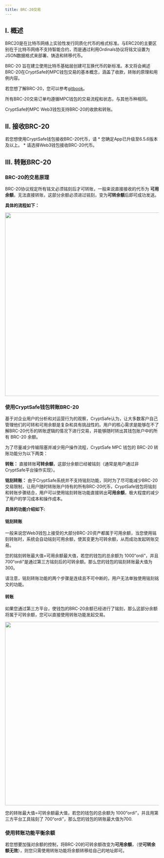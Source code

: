 ```yaml
---
title: BRC-20交易
---
```

## I. 概述

BRC20是在比特币网络上实验性发行同质化代币的格式标准。与ERC20的主要区别在于比特币网络不支持智能合约，而是通过利用Ordinals协议将铭文设置为JSON数据格式来部署、铸造和转移代币。

BRC-20 旨在建立使用比特币基础层创建可互换代币的新标准。本文将会阐述BRC-20在CryptSafe的MPC钱包交易的基本概念，涵盖了收款，转账的原理和用例内容。

若您想了解BRC-20，您可以参考[gitbook](https://layer1.gitbook.io/layer1-foundation/foundation/purpose)。

所有BRC-20交易订单均遵循MPC钱包的交易流程和状态，与其他币种相同。

CryptSafe的MPC Web3钱包支持BRC-20的收款和转账。

## II. 接收BRC-20

<Note>
若您想使用CryptSafe钱包接收BRC-20代币，请
* 您确定App已升级至6.5.6版本及以上。
* 请选择Web3钱包接收BRC-20代币。
</Note>


## III. 转账BRC-20

### BRC-20的交易原理

BRC-20协议规定所有铭文必须铭刻后才可转账，一般来说直接接收的代币为 **可用余额**，无法直接转账，这部分余额必须进过铭刻，变为**可转余额**后即可成功发送。

**具体的流程如下：**
<div className="w-full flex items-center justify-center">
    <img src="/images/help-center/BRC1CN.png" width="600"/>
</div>


### 使用CryptSafe钱包转账BRC-20

基于对企业用户的分析和对运营行为的观察，CryptSafe认为，让大多数客户自己管理他们的可转和可用余额是复杂和具有挑战性的。用户的核心需求是能够在不了解BRC-20代币的转账逻辑的情况下进行交易，并能够随时转出其钱包账户中的所有 BRC-20 余额。

为了尽量减少传输阻塞并减少用户操作流程，CryptSafe MPC 钱包的 BRC-20 转账功能分为以下两类：

**转账：** 直接转账**可转余额**，这部分余额已经被铭刻（通常是用户通过非CryptSafe平台操作实现）。

**铭刻转账：** 由于CryptSafe系统并不支持铭刻功能，同时为了尽可能减少BRC-20交易限制，让用户随时转账账户持有的所有BRC-20代币，CryptSafe钱包将铭刻和转账步骤结合，用户可以使用铭刻转账功能直接转出**可用余额**，极大程度的减少了用户的学习成本和操作成本。

**具体的功能介绍如下:** 

#### 铭刻转账
一般来说您Web3钱包上接受的大部分BRC-20资产都属于可用余额，当您使用铭刻转账时，系统会自动铭刻可用余额，使其变更为可转余额，从而成功发起转账交易。

您的铭刻转账最大值=可用余额最大值，若您的钱包的总余额为 1000“ordi”，并且 700“ordi”是通过第三方铭刻后的可转余额。那么您的钱包的铭刻转账最大值为300。

<Note>
请注意，铭刻转账功能的两个步骤是连续且不可中断的，用户无法单独使用铭刻铭文的功能。
</Note>

#### 转账
如果您通过第三方平台，使钱包的BRC-20余额已经进行了铭刻，那么这部分余额将属于可转余额，您可以直接使用转账功能发起交易。

<div className="w-full flex items-center justify-center">
    <img src="/images/help-center/BRC2CN.png" width="600"/>
</div>

您的转账最大值=可转余额最大值，若您的钱包的总余额为 1000“ordi”，并且用第三方平台工具铭刻了 700“ordi”，那么您的钱包的转账最大值为700.

### 使用转账功能平衡余额
若您想要加强对余额的控制，将BRC-20的可转余额改变为**可用余额**，（使**可转余额无效**），则您只需使用转账功能将余额转移给自己的地址即可。

